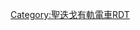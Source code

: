 {{Routemap
|inline = <includeonly>yes</includeonly>
|title=聖迭戈電車藍線
|title-color = white
|title-bg = #0067b1
|navbar = 聖迭戈電車RDT/藍線
|navbar pos = 2
|map=
uhKBHFa~~'''大學城中心'''
uhHST~~'''行政道'''
uhHST~~'''加州大學聖地牙哥分校拉霍亚醫院'''
uhSKRZ-A~~ ~~ ~~[[File:I-5.svg|17px]]''[[5號州際公路]]（[[加州]]段）''
uhHSTe~~'''加州大學聖地牙哥分校校園中心'''
uHST~~'''退伍軍人醫院'''
uhHSTa~~'''諾貝爾道'''
uhSKRZ-A~~ ~~ ~~[[File:I-5.svg|17px]]''[[5號州際公路]]（加州段）''
STR+l\umhKRZe\CONTfq~~ ~~ ~~[[File:COASTER_logo.svg|70px|link=聖地亞哥海岸快鐵]]''、''[[File:Amtrak logo.svg|75px|link=太平洋衝浪者號]]
STR\uHST\~~'''巴爾沃亞大街'''
STR\uHST\~~'''克萊爾蒙特道'''
STR\uHST\~~'''特科洛特路'''
STR\uABZg+l\uCONTfq~~{{rint|sandiego|Green}}''[[聖地牙哥電車綠線|<font color="009900">綠線</font>]]''
SKRZ-Au\uSKRZ-Au\~~ ~~ ~~[[File:I-8.svg|17px]]''[[8號州際公路]]（加州段）''
XBHF-L\uXBHF-R\~~'''{{link-en|舊城轉運中心|Old Town Transit Center|舊城轉運中心}}'''
SKRZ-Au\uSKRZ-Au\~~ ~~ ~~[[File:I-5.svg|17px]]''[[5號州際公路]]（加州段）''
STR\uINT\~~'''{{tsl|en|Washington Street station (San Diego Trolley)|華盛頓街站 (聖迭戈電車)|華盛頓街}}'''
STR\uINT\~~'''{{tsl|en|Middletown station (San Diego Trolley)|中城站 (聖迭戈電車)|中城}}'''
STR\uINT\~~'''{{tsl|en|County Center/Little Italy (San Diego Trolley station)|縣中心／小意大利站|縣中心／小意大利}}'''
KXBHFe-L\uXBHF-R\~~'''[[聖塔菲車站|聖塔菲車站]]'''
uCONTgq\uABZgr\~~{{rint|sandiego|Green}}''[[聖地牙哥電車綠線|<font color="009900">綠線</font>]]''
uINT~~'''{{link-en|美國廣場站|America Plaza station|美國廣場}}'''
uLSTR~~ ~~ ~~[[File:San Diego Trolley Orange Line.svg|17px]]''[[聖地牙哥電車橘線|<font color="F7931e">橘線</font>]]''
uINT~~'''{{link-en|市民中心站 (聖迭戈電車)|Civic Center station (San Diego Trolley)|市民中心}}'''
uINT~~'''{{link-en|第五大道站 (聖迭戈電車)|Fifth Avenue station (San Diego Trolley)|第五大街}}'''
uINT~~'''{{link-en|市立學院站 (聖迭戈電車)|City College station (San Diego Trolley)|市立學院}}'''
uINT~~'''{{link-en|公園及市場站|Park & Market station|公園與市場}}'''
uINT~~'''{{link-en|十二街與帝國大街轉運中心|12th & Imperial Transit Center}}'''
uCONTgq\uABZgr\~~{{rint|sandiego|Green}}''[[聖地牙哥電車綠線|<font color="009900">綠線</font>]]和[[File:San Diego Trolley Silver Line.svg|17px]]''[[聖地牙哥電車銀線|<font color="808080">銀線</font>]]''
\uABZgl\uCONTfq~~ ~~ ~~[[File:San Diego Trolley Orange Line.svg|17px]]''[[聖地牙哥電車橘線|<font color="F7931e">橘線</font>]]''
\uABZgl+l\uKDSTeq~~''（車場、維修設施）''
uHST~~'''{{link-en|巴里奧洛根站|Barrio Logan station|巴里奧洛根}}'''
uSKRZ-Au~~ ~~ ~~[[File: California 75.svg|17px]]''{{link-en|加利福尼亞州75號州道|California State Route 75|加州75號州道}}''
uHST~~'''{{link-en|港邊站 (聖迭戈電車)|Harborside station (San Diego Trolley)|港邊}}'''
uHST~~'''{{link-en|太平洋艦隊站|Pacific Fleet station|太平洋艦隊}}'''
uHST~~'''{{link-en|第八街站 (聖迭戈電車)|8th Street station (San Diego Trolley)|第8街}}'''
uSKRZ-Au~~ ~~ ~~[[File:I-5.svg|17px]]''[[5號州際公路]]（[[加州]]段）''
uHST~~'''{{link-en|二十四街站 (聖迭戈電車)|24th Street station (San Diego Trolley)|24街}}'''
uSKRZ-Au~~ ~~ ~~[[File: California 54.svg|17px]]''{{link-en|加利福尼亞州54號州道|California State Route 54|加州54號州道}}''
uHST~~'''{{link-en|灣前／E街站|Bayfront/E Street station|灣前／E街}}'''
uHST~~'''{{link-en|H街站|H Street station|H街}}'''
uHST~~'''{{link-en|帕洛瑪街站|Palomar Street station|帕洛瑪街}}'''
uHST~~'''{{link-en|棕櫚大街站|Palm Avenue station|棕櫚大街}}'''
uHST~~'''{{link-en|鳶尾花大街站|Iris Avenue station|彩虹大街}}'''
uSKRZ-Au~~ ~~ ~~[[File: California 905.svg|17px]]''{{link-en|加利福尼亞州905號州道|California State Route 905|加州905號州道}}''
uHST~~'''{{link-en|拜爾大道站|Beyer Boulevard station|拜爾大道}}'''
uSKRZ-Ao~~ ~~ ~~[[File:I-805.svg|17px]]''{{tsl|en|Interstate 805|805號州際公路}}''
uKBHFe~~'''{{link-en|聖伊西德羅轉運中心|San Ysidro Transit Center}}'''
}}<noinclude>{{rdt intro|[[聖地牙哥有軌電車|-{zh:聖地牙哥; zh-hant:聖地牙哥; zh-hans:圣迭戈;}-有軌電車]][[聖地牙哥電車藍線|藍線]]}}

[[Category:聖迭戈有軌電車RDT]]
</noinclude>